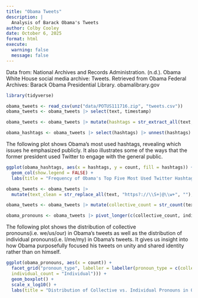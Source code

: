 ```yaml
---
title: "Obama Tweets"
description: |
  Analysis of Barack Obama's Tweets
author: Colby Cooley
date: October 6, 2025
format: html
execute: 
  warning: false
  message: false
---
```


Data from: National Archives and Records Administration. (n.d.). Obama White House social media archive: Tweets. Retrieved from Obama Federal Archives: Barack Obama Presidential Library. 
obamalibrary.gov

```r
library(tidyverse)
```

```r
obama_tweets <- read_csv(unz("data/POTUS111716.zip", "tweets.csv"))
obama_tweets <- obama_tweets |> select(text, timestamp)
```

```r
obama_tweets <- obama_tweets |> mutate(hashtags = str_extract_all(text, "(?<=#)\\w+"))
```

```r
obama_hashtags <- obama_tweets |> select(hashtags) |> unnest(hashtags) |> group_by(hashtags) |> summarize(count = n()) |> arrange(desc(count)) |> head(5)
```

The following plot shows Obama's most used hashtags, revealing which issues he emphasized publicly. It also illustrates some of the ways that the former president used Twitter to engage with the general public. 

```r
ggplot(obama_hashtags, aes(x = hashtags, y = count, fill = hashtags)) +
  geom_col(show.legend = FALSE) +
  labs(title = "Frequency of Obama's Top Five Most Used Twitter Hashtags", x = "Hashtag", y = "Frequency")
```

```r
obama_tweets <- obama_tweets |> 
  mutate(text_clean = str_replace_all(text, "https?://\\S+|@\\w+", ""), text_clean = str_to_lower(text_clean))
```

```r
obama_tweets <- obama_tweets |> mutate(collective_count = str_count(text_clean, "\\b(we|us|our|ours|we're|we've)\\b"), individual_count = str_count(text_clean, "\\b(i|me|my|mine|i've|i'm)\\b"))
```

```r
obama_pronouns <- obama_tweets |> pivot_longer(c(collective_count, individual_count), names_to = "pronoun_type", values_to = "count")
```

The following plot shows the distribution of collective pronouns(i.e. we/us/our) in Obama's tweets as well as the distribution of individual pronouns(i.e. I/me/my) in Obama's tweets. It gives us insight into how Obama purposefully focused his tweets on unity and shared identity rather than on himself.

```r
ggplot(obama_pronouns, aes(x = count)) +
  facet_grid("pronoun_type", labeller = labeller(pronoun_type = c(collective_count = "Collective",
  individual_count = "Individual"))) +
  geom_boxplot() +
  scale_x_log10() +
  labs(title = "Distribution of Collective vs. Individual Pronouns in Obama's Tweets (Log Scale)", x = "Pronoun Count per Tweet (log scale)")
```

